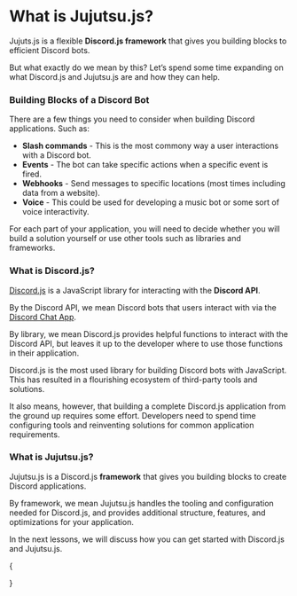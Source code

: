 
# What is Jujutsu.js?

Jujuts.js is a flexible **Discord.js framework** that gives you building blocks to efficient Discord bots.

But what exactly do we mean by this? Let’s spend some time expanding on what Discord.js and Jujutsu.js are and how they can help.

### Building Blocks of a Discord Bot

There are a few things you need to consider when building Discord applications. Such as:

- **Slash commands** - This is the most commony way a user interactions with a Discord bot.
- **Events** - The bot can take specific actions when a specific event is fired.
- **Webhooks** - Send messages to specific locations (most times including data from a website).
- **Voice** - This could be used for developing a music bot or some sort of voice interactivity.

For each part of your application, you will need to decide whether you will build a solution yourself or use other tools such as libraries and frameworks.

### What is Discord.js?

[Discord.js](https://discord.js.org/docs/discord.js/main/general/welcome) is a JavaScript library for interacting with the **Discord API**.

By the Discord API, we mean Discord bots that users interact with via the [Discord Chat App](https://discord.com).

By library, we mean Discord.js provides helpful functions to interact with the Discord API, but leaves it up to the developer where to use those functions in their application.

Discord.js is the most used library for building Discord bots with JavaScript. This has resulted in a flourishing ecosystem of third-party tools and solutions.

It also means, however, that building a complete Discord.js application from the ground up requires some effort. Developers need to spend time configuring tools and reinventing solutions for common application requirements.

### What is Jujutsu.js?

Jujutsu.js is a Discord.js **framework** that gives you building blocks to create Discord applications.

By framework, we mean Jujutsu.js handles the tooling and configuration needed for Discord.js, and provides additional structure, features, and optimizations for your application.

In the next lessons, we will discuss how you can get started with Discord.js and Jujutsu.js.

{
<div className="w-full grid pt-6 columns-2 grid-cols-2">
  <Pagination link="/learn/introduction" className="justify-self-start" type="prev" />
  <Pagination link="" className="justify-self-end" />
</div>
}